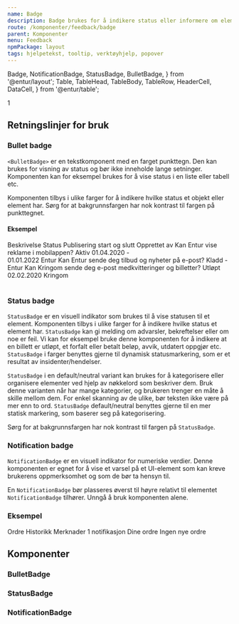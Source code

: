 ```yaml
---
name: Badge
description: Badge brukes for å indikere status eller informere om elementer som kan kreve brukerens oppmerksomhet og som de bør ta hensyn til.
route: /komponenter/feedback/badge
parent: Komponenter
menu: Feedback
npmPackage: layout
tags: hjelpetekst, tooltip, verktøyhjelp, popover
---
```



  Badge,
  NotificationBadge,
  StatusBadge,
  BulletBadge,
} from '@entur/layout';
  Table,
  TableHead,
  TableBody,
  TableRow,
  HeaderCell,
  DataCell,
} from '@entur/table';



<PageHeader />

<Playground props={badgeprops}>
  <Badge variant="primary">1</Badge>
</Playground>

## Retningslinjer for bruk

### Bullet badge

`<BulletBadge>` er en tekstkomponent med en farget punkttegn.
Den kan brukes for visning av status og bør ikke inneholde lange setninger.
Komponenten kan for eksempel brukes for å vise status i en liste eller tabell etc.

Komponenten tilbys i ulike farger for å indikere hvilke status et objekt eller element har.
Sørg for at bakgrunnsfargen har nok kontrast til fargen på punkttegnet.

#### Eksempel

<Playground>
  <Table>
    <TableHead>
      <TableRow>
        <HeaderCell>Beskrivelse</HeaderCell>
        <HeaderCell>Status</HeaderCell>
        <HeaderCell>Publisering start og slutt</HeaderCell>
        <HeaderCell>Opprettet av</HeaderCell>
      </TableRow>
    </TableHead>
    <TableBody>
      <TableRow>
        <DataCell>Kan Entur vise reklame i mobilappen?</DataCell>
        <DataCell>
          <BulletBadge variant="success">Aktiv</BulletBadge>
        </DataCell>
        <DataCell>
          01.04.2020 - <br /> 01.01.2022
        </DataCell>
        <DataCell>Entur</DataCell>
      </TableRow>
      <TableRow>
        <DataCell>Kan Entur sende deg tilbud og nyheter på e-post?</DataCell>
        <DataCell>
          <BulletBadge variant="neutral">Kladd</BulletBadge>
        </DataCell>
        <DataCell>-</DataCell>
        <DataCell>Entur</DataCell>
      </TableRow>
      <TableRow>
        <DataCell>
          Kan Kringom sende deg e-post medkvitteringer og billetter?
        </DataCell>
        <DataCell>
          <BulletBadge variant="negative">Utløpt</BulletBadge>
        </DataCell>
        <DataCell>02.02.2020</DataCell>
        <DataCell>Kringom</DataCell>
      </TableRow>
    </TableBody>
  </Table>
</Playground>

### Status badge

`StatusBadge` er en visuell indikator som brukes til å vise statusen til et element.
Komponenten tilbys i ulike farger for å indikere hvilke status et element har.
`StatusBadge` kan gi melding om advarsler, bekreftelser eller om noe er feil.
Vi kan for eksempel bruke denne komponenten for å indikere at en billett er utløpt, et forfalt eller betalt beløp, avvik, utdatert oppgjør etc.
`StatusBadge` i farger benyttes gjerne til dynamisk statusmarkering, som er et resultat av insidenter/hendelser.

`StatusBadge` i en default/neutral variant kan brukes for å kategorisere eller organisere elementer ved hjelp av nøkkelord som beskriver dem.
Bruk denne varianten når har mange kategorier, og brukeren trenger en måte å skille mellom dem.
For enkel skanning av de ulike, bør teksten ikke være på mer enn to ord.
`StatusBadge` default/neutral benyttes gjerne til en mer statisk markering, som baserer seg på kategorisering.

Sørg for at bakgrunnsfargen har nok kontrast til fargen på `StatusBadge`.

### Notification badge

`NotificationBadge` er en visuell indikator for numeriske verdier.
Denne komponenten er egnet for å vise et varsel på et UI-element som kan kreve brukerens oppmerksomhet og som de bør ta hensyn til.

En `NotificationBadge` bør plasseres øverst til høyre relativt til elementet `NotificationBadge` tilhører.
Unngå å bruk komponenten alene.

### Eksempel

<Playground>
  <div>
    <div>
      <Tabs>
        <TabList>
          <Tab style={{ position: 'relative', minWidth: '12rem' }}>Ordre</Tab>
          <Tab style={{ position: 'relative', minWidth: '12rem' }}>
            Historikk
          </Tab>
          <Tab style={{ position: 'relative', minWidth: '12rem' }}>
            Merknader
            <NotificationBadge
              variant="primary"
              style={{ position: 'absolute', top: 0 }}
              max={10}
            >
              1 <VisuallyHidden>notifikasjon</VisuallyHidden>
            </NotificationBadge>
          </Tab>
        </TabList>
        <TabPanels>
          <TabPanel>
            <Heading2 as="span">Dine ordre</Heading2>
            <StatusBadge variant="neutral">Ingen nye ordre</StatusBadge>
          </TabPanel>
          <TabPanel></TabPanel>
          <TabPanel></TabPanel>
        </TabPanels>
      </Tabs>
    </div>
  </div>
</Playground>

## Komponenter

### BulletBadge

<ImportStatement imports="BulletBadge" />
<Props of={BulletBadge} />

### StatusBadge

<ImportStatement imports="StatusBadge" />
<Props of={StatusBadge} />

### NotificationBadge

<ImportStatement imports="NotificationBadge" />
<Props of={NotificationBadge} />
